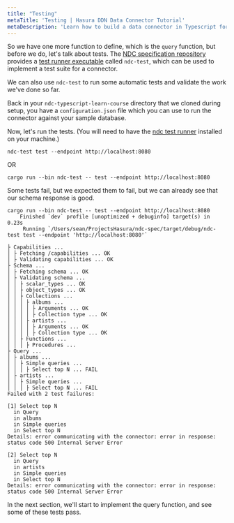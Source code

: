 ```yaml
---
title: "Testing"
metaTitle: 'Testing | Hasura DDN Data Connector Tutorial'
metaDescription: 'Learn how to build a data connector in Typescript for Hasura DDN'
---
```


So we have one more function to define, which is the `query` function, but before we do, let's talk about tests. The 
[NDC specification repository](https://github.com/hasura/ndc-spec/) provides a
[test runner executable](https://github.com/hasura/ndc-spec/tree/main/ndc-test) called `ndc-test`, which can be used to
implement a test suite for a connector.

We can also use `ndc-test` to run some automatic tests and validate the work we've done so far.

Back in your `ndc-typescript-learn-course` directory that we cloned during setup, you have a `configuration.json` file 
which you can use to run the connector against your sample database.

[//]: # (TODO more info about configuration.json)

[//]: # (In this context of this course you need not worry about the configuration file or how it was created, although it is )
[//]: # (a core feature of Hasura DDN. You can read more about it in the )
[//]: # ([Hasura DDN quickstart]&#40;https://hasura.io/docs/3.0/local-dev/&#41; and in the )
[//]: # ([supergraph modeling]&#40;https://hasura.io/docs/3.0/supergraph-modeling/overview/&#41; section of docs. )

[//]: # (TODO - document the test runner better in the spec repo)
Now, let's run the tests. (You will need to have the
[ndc test runner](https://github.com/hasura/ndc-spec/tree/main/ndc-test) installed on
your machine.)

```shell
ndc-test test --endpoint http://localhost:8080
```

OR

```shell
cargo run --bin ndc-test -- test --endpoint http://localhost:8080
````

Some tests fail, but we expected them to fail, but we can already see that our schema response is good.

```text
cargo run --bin ndc-test -- test --endpoint http://localhost:8080
    Finished `dev` profile [unoptimized + debuginfo] target(s) in 0.23s
     Running `/Users/sean/ProjectsHasura/ndc-spec/target/debug/ndc-test test --endpoint 'http://localhost:8080'`

├ Capabilities ...
│ ├ Fetching /capabilities ... OK
│ ├ Validating capabilities ... OK
├ Schema ...
│ ├ Fetching schema ... OK
│ ├ Validating schema ...
│ │ ├ scalar_types ... OK
│ │ ├ object_types ... OK
│ │ ├ Collections ...
│ │ │ ├ albums ...
│ │ │ │ ├ Arguments ... OK
│ │ │ │ ├ Collection type ... OK
│ │ │ ├ artists ...
│ │ │ │ ├ Arguments ... OK
│ │ │ │ ├ Collection type ... OK
│ │ ├ Functions ...
│ │ │ ├ Procedures ...
├ Query ...
│ ├ albums ...
│ │ ├ Simple queries ...
│ │ │ ├ Select top N ... FAIL
│ ├ artists ...
│ │ ├ Simple queries ...
│ │ │ ├ Select top N ... FAIL
Failed with 2 test failures:

[1] Select top N
  in Query
  in albums
  in Simple queries
  in Select top N
Details: error communicating with the connector: error in response: status code 500 Internal Server Error

[2] Select top N
  in Query
  in artists
  in Simple queries
  in Select top N
Details: error communicating with the connector: error in response: status code 500 Internal Server Error
```

In the next section, we'll start to implement the query function, and see some of these tests pass.